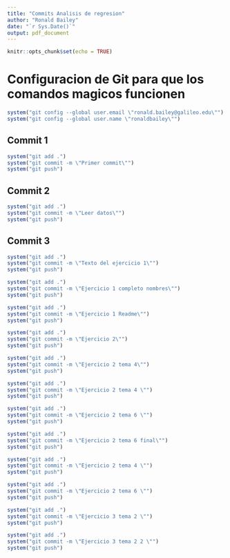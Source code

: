 ```yaml
---
title: "Commits Analisis de regresion"
author: "Ronald Bailey"
date: "`r Sys.Date()`"
output: pdf_document
---
```


```r
knitr::opts_chunk$set(echo = TRUE)
```


# Configuracion de Git para que los comandos magicos funcionen


```r
system("git config --global user.email \"ronald.bailey@galileo.edu\"")
system("git config --global user.name \"ronaldbailey\"")

```




## Commit 1

```r

system("git add .")
system("git commit -m \"Primer commit\"")
system("git push")
```


## Commit 2

```r

system("git add .")
system("git commit -m \"Leer datos\"")
system("git push")
```

## Commit 3

```r

system("git add .")
system("git commit -m \"Texto del ejercicio 1\"")
system("git push")
```
```r

system("git add .")
system("git commit -m \"Ejercicio 1 completo nombres\"")
system("git push")
```




```r

system("git add .")
system("git commit -m \"Ejercicio 1 Readme\"")
system("git push")
```
```r

system("git add .")
system("git commit -m \"Ejercicio 2\"")
system("git push")
```




```r

system("git add .")
system("git commit -m \"Ejercicio 2 tema 4\"")
system("git push")
```
```r

system("git add .")
system("git commit -m \"Ejercicio 2 tema 4 \"")
system("git push")
```
```r

system("git add .")
system("git commit -m \"Ejercicio 2 tema 6 \"")
system("git push")
```

```r

system("git add .")
system("git commit -m \"Ejercicio 2 tema 6 final\"")
system("git push")
```

```r

system("git add .")
system("git commit -m \"Ejercicio 2 tema 4 \"")
system("git push")
```
```r

system("git add .")
system("git commit -m \"Ejercicio 2 tema 6 \"")
system("git push")
```

```r

system("git add .")
system("git commit -m \"Ejercicio 3 tema 2 \"")
system("git push")
```



```r

system("git add .")
system("git commit -m \"Ejercicio 3 tema 2 2 \"")
system("git push")
```